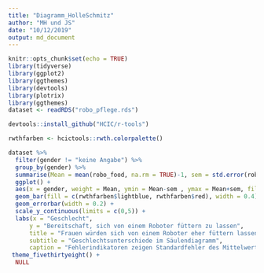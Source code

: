 ```yaml
---
title: "Diagramm_HolleSchmitz"
author: "MH und JS"
date: "10/12/2019"
output: md_document
---
```

```r
knitr::opts_chunk$set(echo = TRUE)
library(tidyverse)
library(ggplot2)
library(ggthemes)
library(devtools)
library(plotrix)
library(ggthemes)
dataset <- readRDS("robo_pflege.rds")

devtools::install_github("HCIC/r-tools")

rwthfarben <- hcictools::rwth.colorpalette()
```

``` r
dataset %>% 
  filter(gender != "keine Angabe") %>%
  group_by(gender) %>%
  summarise(Mean = mean(robo_food, na.rm = TRUE)-1, sem = std.error(robo_food)) %>% 
  ggplot() +
  aes(x = gender, weight = Mean, ymin = Mean-sem , ymax = Mean+sem, fill = gender) +
  geom_bar(fill = c(rwthfarben$lightblue, rwthfarben$red), width = 0.4) +
  geom_errorbar(width = 0.2) +
  scale_y_continuous(limits = c(0,5)) +
  labs(x = "Geschlecht",
      y = "Bereitschaft, sich von einem Roboter füttern zu lassen",
      title = "Frauen würden sich von einem Roboter eher füttern lassen.",
      subtitle = "Geschlechtsunterschiede im Säulendiagramm",
      caption = "Fehlerindikatoren zeigen Standardfehler des Mittelwerts.") +
 theme_fivethirtyeight() +
  NULL
```